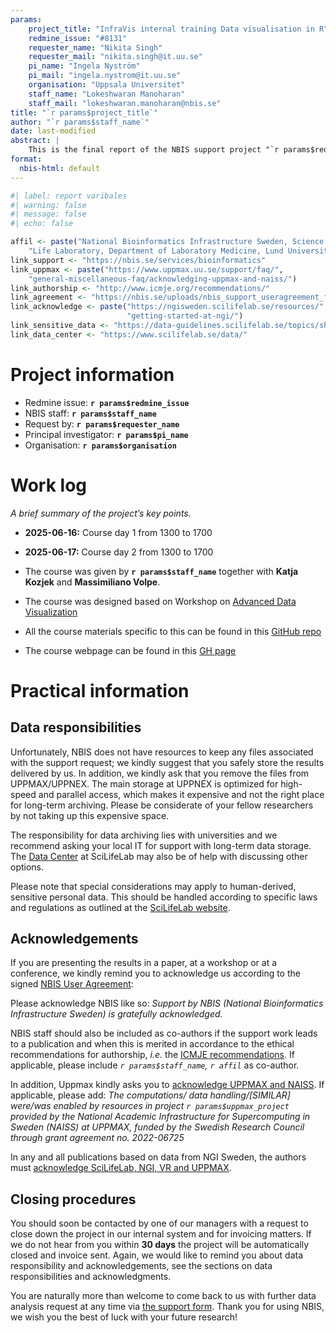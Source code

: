 ```yaml
---
params:
    project_title: "InfraVis internal training Data visualisation in R"
    redmine_issue: "#8131"
    requester_name: "Nikita Singh"
    requester_mail: "nikita.singh@it.uu.se"
    pi_name: "Ingela Nyström"
    pi_mail: "ingela.nystrom@it.uu.se"
    organisation: "Uppsala Universitet"
    staff_name: "Lokeshwaran Manoharan"
    staff_mail: "lokeshwaran.manoharan@nbis.se"
title: "`r params$project_title`"
author: "`r params$staff_name`"
date: last-modified
abstract: |
    This is the final report of the NBIS support project "`r params$redmine_issue`".
format:
  nbis-html: default
---
```


```r
#| label: report varibales 
#| warning: false
#| message: false
#| echo: false

affil <- paste("National Bioinformatics Infrastructure Sweden, Science for",
    "Life Laboratory, Department of Laboratory Medicine, Lund University")
link_support <- "https://nbis.se/services/bioinformatics"
link_uppmax <- paste("https://www.uppmax.uu.se/support/faq/",
    "general-miscellaneous-faq/acknowledging-uppmax-and-naiss/")
link_authorship <- "http://www.icmje.org/recommendations/"
link_agreement <- "https://nbis.se/uploads/nbis_support_useragreement_f2c52d955b.pdf"
link_acknowledge <- paste("https://ngisweden.scilifelab.se/resources/",
                          "getting-started-at-ngi/")
link_sensitive_data <- "https://data-guidelines.scilifelab.se/topics/sharing-human-data/"
link_data_center <- "https://www.scilifelab.se/data/"
```

# Project information

 * Redmine issue: **`r params$redmine_issue`**
 * NBIS staff: **`r params$staff_name`**
 * Request by: **`r params$requester_name`**
 * Principal investigator: **`r params$pi_name`**
 * Organisation: **`r params$organisation`**

# Work log
*A brief summary of the project's key points.*

 * **2025-06-16:** Course day 1 from 1300 to 1700
 * **2025-06-17:** Course day 2 from 1300 to 1700

 * The course was given by **`r params$staff_name`** together with **Katja Kozjek** and **Massimiliano Volpe**. 
 * The course was designed based on Workshop on [Advanced Data Visualization](https://nbisweden.github.io/workshop-data-visualization-r/2505/)
 * All the course materials specific to this can be found in this [GitHub repo](https://github.com/NBISweden/workshop-infravis/)
 * The course webpage can be found in this [GH page](https://github.com/NBISweden/workshop-infravis/)

# Practical information

## Data responsibilities
Unfortunately, NBIS does not have resources to keep any files associated with
the support request; we kindly suggest that you safely store the results
delivered by us. In addition, we kindly ask that you remove the files from
UPPMAX/UPPNEX. The main storage at UPPNEX is optimized for high-speed and
parallel access, which makes it expensive and not the right place for long-term
archiving. Please be considerate of your fellow researchers by not taking up
this expensive space.

The responsibility for data archiving lies with universities and we recommend
asking your local IT for support with long-term data storage. The
[Data Center](`r link_data_center`) at SciLifeLab may also be
of help with discussing other options.

Please note that special considerations may apply to human-derived, sensitive
personal data. This should be handled according to specific laws and
regulations as outlined at the [SciLifeLab website](`r link_sensitive_data`).

## Acknowledgements
If you are presenting the results in a paper, at a workshop or at a conference,
we kindly remind you to acknowledge us according to the signed
[NBIS User Agreement](`r link_agreement`):

Please acknowledge NBIS like so: *Support by NBIS (National
Bioinformatics Infrastructure Sweden) is gratefully acknowledged.*

NBIS staff should also be included as co-authors if the
support work leads to a publication and when this is merited in accordance to
the ethical recommendations for authorship, *i.e.* the [ICMJE
recommendations](`r link_authorship`). If applicable, please include
*`r params$staff_name`, `r affil`* as co-author. 

In addition, Uppmax kindly asks you to [acknowledge UPPMAX and
NAISS](`r link_uppmax`). If applicable, please add: *The computations/
data handling/[SIMILAR] were/was enabled by resources in project 
`r params$uppmax_project` provided by the National Academic Infrastructure for 
Supercomputing in Sweden (NAISS) at UPPMAX, funded by the Swedish Research 
Council through grant agreement no. 2022-06725*

In any and all publications based on data from NGI Sweden, the authors
must [acknowledge SciLifeLab, NGI, VR and UPPMAX](`r link_acknowledge`).

## Closing procedures
You should soon be contacted by one of our managers with a request to close down 
the project in our internal system and for invoicing matters. If we do not hear 
from you within **30 days** the project will be automatically closed and invoice
sent. Again, we would like to remind you about data responsibility and
acknowledgements, see the sections on data responsibilities and
acknowledgments.

You are naturally more than welcome to come back to us with further data
analysis request at any time via [the support form](`r link_support`). Thank
you for using NBIS, we wish you the best of luck with your future research!